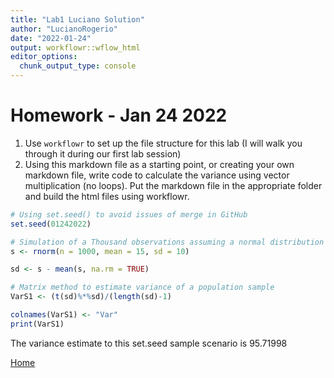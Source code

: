 ```yaml
---
title: "Lab1 Luciano Solution"
author: "LucianoRogerio"
date: "2022-01-24"
output: workflowr::wflow_html
editor_options:
  chunk_output_type: console
---
```


# Homework - Jan 24 2022

1) Use `workflowr` to set up the file structure for this lab (I will walk you through it during our first lab session)
2) Using this markdown file as a  starting point, or creating your own markdown file, write code to calculate the variance using vector multiplication (no loops). Put the markdown file in the appropriate folder and build the html files using workflowr.

```r
# Using set.seed() to avoid issues of merge in GitHub
set.seed(01242022)

# Simulation of a Thousand observations assuming a normal distribution with mean 15 and standard deviation of 10
s <- rnorm(n = 1000, mean = 15, sd = 10)

sd <- s - mean(s, na.rm = TRUE)

# Matrix method to estimate variance of a population sample
VarS1 <- (t(sd)%*%sd)/(length(sd)-1)

colnames(VarS1) <- "Var"
print(VarS1)

```

The variance estimate to this set.seed sample scenario is 95.71998

[Home](LucSolutions.html)
